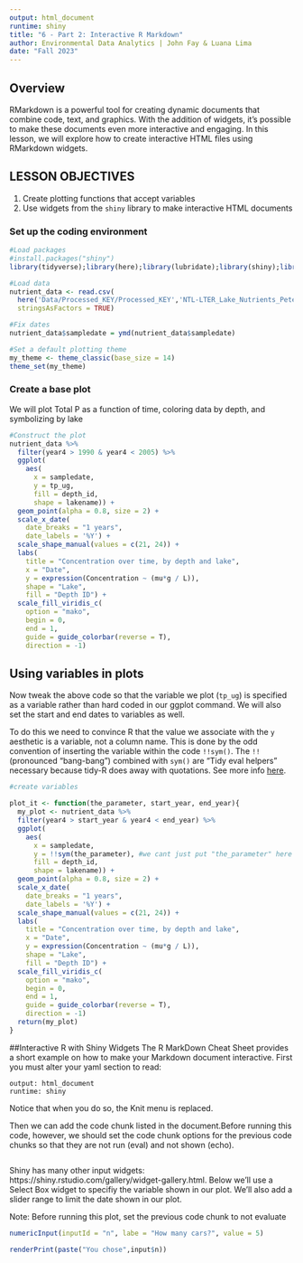 ```yaml
---
output: html_document
runtime: shiny
title: "6 - Part 2: Interactive R Markdown"
author: Environmental Data Analytics | John Fay & Luana Lima
date: "Fall 2023"
---
```


## Overview
RMarkdown is a powerful tool for creating dynamic documents that combine code, text, and graphics. With the addition of widgets, it's possible to make these documents even more interactive and engaging. In this lesson, we will explore how to create interactive HTML files using RMarkdown widgets.

## LESSON OBJECTIVES

1. Create plotting functions that accept variables
2. Use widgets from the `shiny` library to make interactive HTML documents

### Set up the coding environment
```r
#Load packages
#install.packages("shiny")
library(tidyverse);library(here);library(lubridate);library(shiny);library(rmarkdown)

#Load data
nutrient_data <- read.csv(
  here('Data/Processed_KEY/Processed_KEY','NTL-LTER_Lake_Nutrients_PeterPaul_Processed.csv'),
  stringsAsFactors = TRUE)

#Fix dates
nutrient_data$sampledate = ymd(nutrient_data$sampledate)

#Set a default plotting theme
my_theme <- theme_classic(base_size = 14)
theme_set(my_theme)

```


### Create a base plot
We will plot Total P as a function of time, coloring data by depth, and symbolizing by lake
```r
#Construct the plot
nutrient_data %>% 
  filter(year4 > 1990 & year4 < 2005) %>% 
  ggplot(
    aes(
      x = sampledate, 
      y = tp_ug, 
      fill = depth_id, 
      shape = lakename)) +
  geom_point(alpha = 0.8, size = 2) +
  scale_x_date(
    date_breaks = "1 years",
    date_labels = '%Y') +
  scale_shape_manual(values = c(21, 24)) +
  labs(
    title = "Concentration over time, by depth and lake",
    x = "Date", 
    y = expression(Concentration ~ (mu*g / L)), 
    shape = "Lake", 
    fill = "Depth ID") +
  scale_fill_viridis_c(
    option = "mako", 
    begin = 0, 
    end = 1, 
    guide = guide_colorbar(reverse = T),
    direction = -1)
```

## Using variables in plots
Now tweak the above code so that the variable we plot (`tp_ug`) is specified as a variable rather than hard coded in our ggplot command. We will also set the start and end dates to variables as well. 

To do this we need to convince R that the value we associate with the `y` aesthetic is a variable, not a column name. This is done by the odd convention of inserting the variable within the code `!!sym()`. The `!!` (pronounced "bang-bang") combined with `sym()` are "Tidy eval helpers" necessary because tidy-R does away with quotations. See more info [here](https://ggplot2.tidyverse.org/reference/tidyeval.html).

```r
#create variables

plot_it <- function(the_parameter, start_year, end_year){
  my_plot <- nutrient_data %>% 
  filter(year4 > start_year & year4 < end_year) %>% 
  ggplot(
    aes(
      x = sampledate, 
      y = !!sym(the_parameter), #we cant just put "the_parameter" here
      fill = depth_id, 
      shape = lakename)) +
  geom_point(alpha = 0.8, size = 2) +
  scale_x_date(
    date_breaks = "1 years",
    date_labels = '%Y') +
  scale_shape_manual(values = c(21, 24)) +
  labs(
    title = "Concentration over time, by depth and lake",
    x = "Date", 
    y = expression(Concentration ~ (mu*g / L)), 
    shape = "Lake", 
    fill = "Depth ID") +
  scale_fill_viridis_c(
    option = "mako", 
    begin = 0, 
    end = 1, 
    guide = guide_colorbar(reverse = T),
    direction = -1)
  return(my_plot)
}


```

##Interactive R with Shiny Widgets
The R MarkDown Cheat Sheet provides a short example on how to make your Markdown document interactive. First you must alter your yaml section to read:  
```
output: html_document
runtime: shiny
```
Notice that when you do so, the Knit menu is replaced. 

Then we can add the code chunk listed in the document.Before running this code, however, we should set the code chunk options for the previous code chunks so that they are not run (eval) and not shown (echo). 

```r

```

Shiny has many other input widgets: https://shiny.rstudio.com/gallery/widget-gallery.html. Below we'll use a Select Box widget to specifiy the variable shown in our plot. We'll also add a slider range to limit the date shown in our plot. 

Note: Before running this plot, set the previous code chunk to not evaluate

```r
numericInput(inputId = "n", labe = "How many cars?", value = 5)

renderPrint(paste("You chose",input$n))
```
